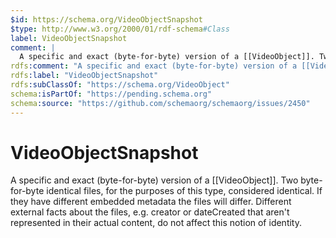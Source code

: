 ```yaml
---
$id: https://schema.org/VideoObjectSnapshot
$type: http://www.w3.org/2000/01/rdf-schema#Class
label: VideoObjectSnapshot
comment: |
  A specific and exact (byte-for-byte) version of a [[VideoObject]]. Two byte-for-byte identical files, for the purposes of this type, considered identical. If they have different embedded metadata the files will differ. Different external facts about the files, e.g. creator or dateCreated that aren't represented in their actual content, do not affect this notion of identity.
rdfs:comment: "A specific and exact (byte-for-byte) version of a [[VideoObject]]. Two byte-for-byte identical files, for the purposes of this type, considered identical. If they have different embedded metadata the files will differ. Different external facts about the files, e.g. creator or dateCreated that aren't represented in their actual content, do not affect this notion of identity."
rdfs:label: "VideoObjectSnapshot"
rdfs:subClassOf: "https://schema.org/VideoObject"
schema:isPartOf: "https://pending.schema.org"
schema:source: "https://github.com/schemaorg/schemaorg/issues/2450"
---
```


# VideoObjectSnapshot

A specific and exact (byte-for-byte) version of a [[VideoObject]]. Two byte-for-byte identical files, for the purposes of this type, considered identical. If they have different embedded metadata the files will differ. Different external facts about the files, e.g. creator or dateCreated that aren't represented in their actual content, do not affect this notion of identity.

